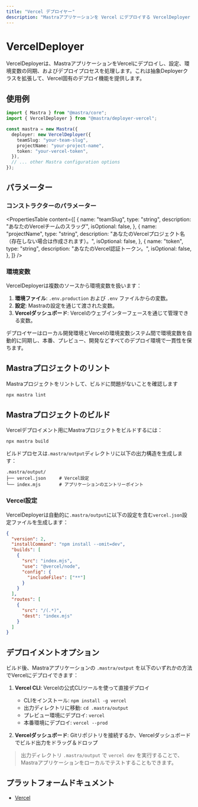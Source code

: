 ```yaml
---
title: "Vercel デプロイヤー"
description: "Mastraアプリケーションを Vercel にデプロイする VercelDeployer クラスのドキュメント。"
---
```


# VercelDeployer

VercelDeployerは、MastraアプリケーションをVercelにデプロイし、設定、環境変数の同期、およびデプロイプロセスを処理します。これは抽象Deployerクラスを拡張して、Vercel固有のデプロイ機能を提供します。

## 使用例

```typescript
import { Mastra } from "@mastra/core";
import { VercelDeployer } from "@mastra/deployer-vercel";

const mastra = new Mastra({
  deployer: new VercelDeployer({
    teamSlug: "your-team-slug",
    projectName: "your-project-name",
    token: "your-vercel-token",
  }),
  // ... other Mastra configuration options
});
```

## パラメーター

### コンストラクターのパラメーター

<PropertiesTable
  content={[
    {
      name: "teamSlug",
      type: "string",
      description: "あなたのVercelチームのスラッグ",
      isOptional: false,
    },
    {
      name: "projectName",
      type: "string",
      description:
        "あなたのVercelプロジェクト名（存在しない場合は作成されます）。",
      isOptional: false,
    },
    {
      name: "token",
      type: "string",
      description: "あなたのVercel認証トークン。",
      isOptional: false,
    },
  ]}
/>

### 環境変数

VercelDeployerは複数のソースから環境変数を扱います：

1. **環境ファイル**: `.env.production` および `.env` ファイルからの変数。
2. **設定**: Mastraの設定を通じて渡された変数。
3. **Vercelダッシュボード**: Vercelのウェブインターフェースを通じて管理できる変数。

デプロイヤーはローカル開発環境とVercelの環境変数システム間で環境変数を自動的に同期し、本番、プレビュー、開発などすべてのデプロイ環境で一貫性を保ちます。

## Mastraプロジェクトのリント

Mastraプロジェクトをリントして、ビルドに問題がないことを確認します

```bash
npx mastra lint
```

## Mastraプロジェクトのビルド

Vercelデプロイメント用にMastraプロジェクトをビルドするには：

```bash
npx mastra build
```

ビルドプロセスは`.mastra/output`ディレクトリに以下の出力構造を生成します：

```
.mastra/output/
├── vercel.json     # Vercel設定
└── index.mjs       # アプリケーションのエントリーポイント
```

### Vercel設定

VercelDeployerは自動的に`.mastra/output`に以下の設定を含む`vercel.json`設定ファイルを生成します：

```json
{
  "version": 2,
  "installCommand": "npm install --omit=dev",
  "builds": [
    {
      "src": "index.mjs",
      "use": "@vercel/node",
      "config": {
        "includeFiles": ["**"]
      }
    }
  ],
  "routes": [
    {
      "src": "/(.*)",
      "dest": "index.mjs"
    }
  ]
}
```

## デプロイメントオプション

ビルド後、Mastraアプリケーションの `.mastra/output` を以下のいずれかの方法でVercelにデプロイできます：

1. **Vercel CLI**: Vercelの公式CLIツールを使って直接デプロイ

   - CLIをインストール: `npm install -g vercel`
   - 出力ディレクトリに移動: `cd .mastra/output`
   - プレビュー環境にデプロイ: `vercel`
   - 本番環境にデプロイ: `vercel --prod`

2. **Vercelダッシュボード**: Gitリポジトリを接続するか、Vercelダッシュボードでビルド出力をドラッグ＆ドロップ

> 出力ディレクトリ `.mastra/output` で `vercel dev` を実行することで、Mastraアプリケーションをローカルでテストすることもできます。

## プラットフォームドキュメント

- [Vercel](https://vercel.com/docs)
